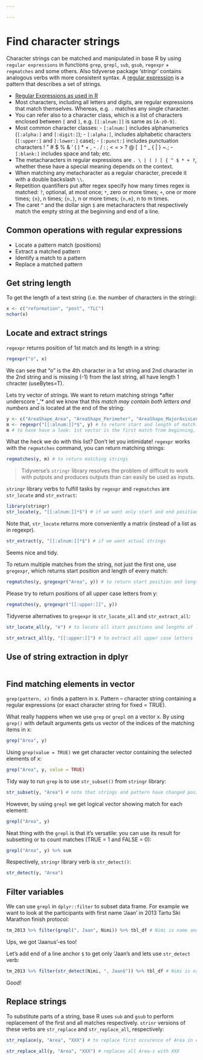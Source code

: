 ```yaml
---

---
```


# Find character strings 

Character strings can be matched and manipulated in base R by using `regular expressions` in functions `grep`, `grepl`, `sub`, `gsub`, `regexpr` + `regmatches` and some others. 
Also tidyverse package 'stringr' contains analogous verbs with more consistent syntax.
A [regular expression](https://stat.ethz.ch/R-manual/R-devel/library/base/html/regex.html) is a pattern that describes a set of strings.

<!-- + The fundamental building blocks are the regular expressions that match a single character.  -->
+ [Regular Expressions as used in R](https://stat.ethz.ch/R-manual/R-devel/library/base/html/regex.html)
+ Most characters, including all letters and digits, are regular expressions that match themselves. Whereas, e.g. `.` matches any single character.
+ You can refer also to a character class, which is a list of characters enclosed between `[` and `]`, e.g. `[[:alnum:]]` is same as `[A-z0-9]`.
+ Most common character classes:
      - `[:alnum:]` includes alphanumerics (`[:alpha:]` and `[:digit:]`); 
      - `[:alpha:]`, includes alphabetic characters (`[:upper:]` and `[:lower:]` case);
      - `[:punct:]` includes punctuation characters ! " # $ % & ' ( ) * + , - . / : ; < = > ? @ [ \ ] ^ _ ` ` { | } ~.; 
      - `[:blank:]` includes space and tab; etc. 
+ The metacharacters in regular expressions are `. \ | ( ) [ { ^ $ * + ?`, whether these have a special meaning depends on the context. 
+ When matching any metacharacter as a regular character, precede it with a double backslash `\\`.
+ Repetition quantifiers put after regex specify how many times regex is matched: `?`, optional, at most once; `*`, zero or more times; `+`, one or more times; `{n}`, n times; `{n,}`, n or more times; `{n,m}`, n to m times. 
+ The caret `^` and the dollar sign `$` are metacharacters that respectively match the empty string at the beginning and end of a line.

## Common operations with regular expressions

+ Locate a pattern match (positions)
+ Extract a matched pattern
+ Identify a match to a pattern
+ Replace a matched pattern

## Get string length
To get the length of a text string (i.e. the number of characters in the string):
```r
x <- c("reformation", "post", "TLC")
nchar(x)
```

## Locate and extract strings
`regexpr` returns position of 1st match and its length in a string:
```r
regexpr("o", x)
```
We can see that "o" is the 4th character in a 1st string and 2nd character in the 2nd string and is missing (-1) from the last string, all have length 1 chracter (useBytes=T).

Lets try vector of strings. We want to return matching strings *after underscore '_'* and we know that this *match may contain both letters and numbers* and is located at the end of the string:
```r
y <- c("AreaShape_Area", "AreaShape_Perimeter", "AreaShape_MajorAxisLength", "Intensity_MADIntensity")
m <- regexpr("[[:alnum:]]*$", y) # to return start and length of match
m # to have have a look: 1st vector is the first match from beginning, 2nd the lenght of match 
```

What the heck we do with this list? Don't let you intimidate!
`regexpr` works with the `regmatches` command, you can return matching strings:
```r
regmatches(y, m) # to return matching strings
```

> Tidyverse's `stringr` library resolves the problem of difficult to work with putputs and produces outputs than can easily be used as inputs.

`stringr` library verbs to fulfill tasks by `regexpr` and `regmatches` are `str_locate` and `str_extract`:
```r
library(stringr)
str_locate(y, "[[:alnum:]]*$") # if we want only start and end positions
```
Note that, `str_locate` returns more conveniently a matrix (instead of a list as in regexpr).

```r
str_extract(y, "[[:alnum:]]*$") # if we want actual strings
```
Seems nice and tidy.

To return multiple matches from the string, not just the first one, use `gregexpr`, which returns start position and length of every match:
```r
regmatches(y, gregexpr("Area", y)) # to return start position and length of every match
```

Please try to return positions of all upper case letters from y:
```r
regmatches(y, gregexpr("[[:upper:]]", y))
```

Tidyverse alternatives to `gregexpr` is `str_locate_all` and `str_extract_all`:
```r
str_locate_all(y, "e") # to locate all start positions and lengths of letter "e"
```

```r
str_extract_all(y, "[[:upper:]]") # to extract all upper case letters
```

## Use of string extraction in dplyr

```r

```


## Find matching elements in vector
`grep(pattern, x)` finds a pattern in x. Pattern -- character string containing a regular expressions (or exact character string for fixed = TRUE).

What really happens when we use `grep` or `grepl` on a vector x.
By using `grep()` with default arguments gets us vector of the indices of the matching items in x:
```r
grep("Area", y)
```

Using `grep(value = TRUE)` we get character vector containing the selected elements of x:
```r
grep("Area", y, value = TRUE)
```

Tidy way to run `grep` is to use `str_subset()` from `stringr` library:
```r
str_subset(y, "Area") # note that strings and pattern have changed positions
```

However, by using `grepl` we get logical vector showing match for each element:
```r
grepl("Area", y)
```

Neat thing with the `grepl` is that it's versatile: you can use its result for subsetting or to count matches (TRUE = 1 and FALSE = 0):
```r
grepl("Area", y) %>% sum
```

Respectively, `stringr` library verb is `str_detect()`:
```r
str_detect(y, "Area")
```

## Filter variables
We can use `grepl` in `dplyr::filter` to subset data frame. For example we want to look at the participants with first name 'Jaan' in 2013 Tartu Ski Marathon finish protocol:
```r
tm_2013 %>% filter(grepl(", Jaan", Nimi)) %>% tbl_df # Nimi is name and is given as 'lastname, firstname'.
```
Ups, we got 'Jaanus'-es too!

Let's add end of a line anchor `$` to get only 'Jaan's and lets use `str_detect` verb:
```r
tm_2013 %>% filter(str_detect(Nimi, ", Jaan$")) %>% tbl_df # Nimi is name and is given as 'lastname, firstname'. We use tbl_df to print only head of the table.
```
Good!

## Replace strings
To substitute parts of a string, base R uses `sub` and `gsub` to perform replacement of the first and all matches respectively. `strinr` versions of these verbs are `str_replace` and `str_replace_all`, respectively:
```r
str_replace(y, "Area", "XXX") # to replace first occurence of Area in each string with XXX
```

```r
str_replace_all(y, "Area", "XXX") # replaces all Area-s with XXX
```
